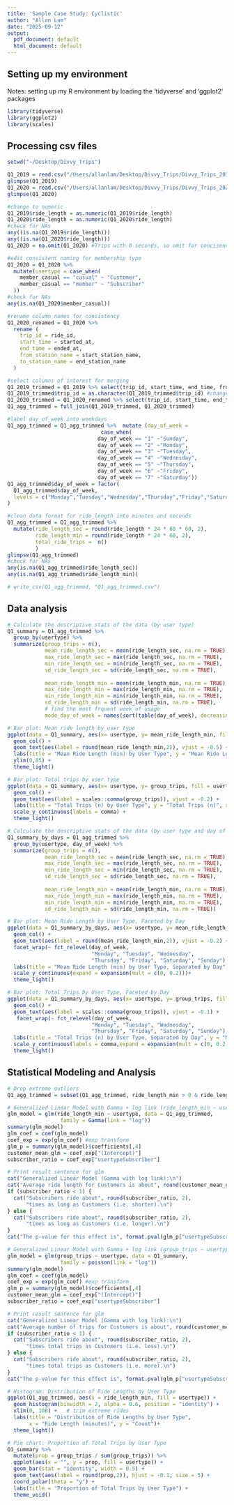 ```yaml
---
title: 'Sample Case Study: Cyclistic'
author: "Allan Lam"
date: "2025-09-12"
output:
  pdf_document: default
  html_document: default
---
```

## Setting up my environment 
Notes: setting up my R environment by loading the 'tidyverse' and 'ggplot2' packages
```r
library(tidyverse)
library(ggplot2)
library(scales)
```

## Processing csv files
```r
setwd("~/Desktop/Divvy_Trips")

Q1_2019 = read.csv("/Users/allanlam/Desktop/Divvy_Trips/Divvy_Trips_2019_Q1.csv") %>% mutate(year = "2019")
glimpse(Q1_2019) 
Q1_2020 = read.csv("/Users/allanlam/Desktop/Divvy_Trips/Divvy_Trips_2020_Q1.csv") %>% mutate(year = "2020")
glimpse(Q1_2020) 

#change to numeric 
Q1_2019$ride_length = as.numeric(Q1_2019$ride_length) 
Q1_2020$ride_length = as.numeric(Q1_2020$ride_length) 
#check for NAs
any((is.na(Q1_2019$ride_length))) 
any((is.na(Q1_2020$ride_length)))
Q1_2020 = na.omit(Q1_2020) #Trips with 0 seconds, so omit for conciseness  

#edit consistent naming for membership type
Q1_2020 = Q1_2020 %>%
  mutate(usertype = case_when(
    member_casual == "casual" ~ "Customer",
    member_casual == "member" ~ "Subscriber"
  ))
#check for NAs
any(is.na(Q1_2020$member_casual))

#rename column names for consistency
Q1_2020_renamed = Q1_2020 %>% 
  rename (
    trip_id = ride_id,
    start_time = started_at, 
    end_time = ended_at,
    from_station_name = start_station_name,
    to_station_name = end_station_name
  )

#select columns of interest for merging 
Q1_2019_trimmed = Q1_2019 %>% select(trip_id, start_time, end_time, from_station_name, to_station_name, usertype,  ride_length, day_of_week, year)
Q1_2019_trimmed$trip_id = as.character(Q1_2019_trimmed$trip_id) #change to character for merging 
Q1_2020_trimmed = Q1_2020_renamed %>% select(trip_id, start_time, end_time, from_station_name, to_station_name, usertype, ride_length, day_of_week, year)
Q1_agg_trimmed = full_join(Q1_2019_trimmed, Q1_2020_trimmed)

#label day_of_week into weekdays
Q1_agg_trimmed = Q1_agg_trimmed %>%  mutate (day_of_week = 
                              case_when(
                             day_of_week == "1" ~"Sunday",
                             day_of_week == "2" ~"Monday",
                             day_of_week == "3" ~"Tuesday",
                             day_of_week == "4" ~"Wednesday",
                             day_of_week == "5" ~"Thursday",
                             day_of_week == "6" ~"Friday",
                             day_of_week == "7" ~"Saturday"))
Q1_agg_trimmed$day_of_week = factor(
  Q1_agg_trimmed$day_of_week,
  levels = c("Monday","Tuesday","Wednesday","Thursday","Friday","Saturday","Sunday")
)

#clean data format for ride_length into minutes and seconds
Q1_agg_trimmed = Q1_agg_trimmed %>%
  mutate(ride_length_sec = round(ride_length * 24 * 60 * 60, 2),
         ride_length_min = round(ride_length * 24 * 60, 2),
         total_ride_trips =  n()
         )
glimpse(Q1_agg_trimmed)
#check for NAs
any(is.na(Q1_agg_trimmed$ride_length_sec))
any(is.na(Q1_agg_trimmed$ride_length_min))

# write_csv(Q1_agg_trimmed, "Q1_agg_trimmed.csv")
```

## Data analysis 
```r
# Calculate the descriptive stats of the data (by user type)
Q1_summary = Q1_agg_trimmed %>% 
  group_by(usertype) %>% 
  summarize(group_trips = n(),
            mean_ride_length_sec = mean(ride_length_sec, na.rm = TRUE),
            max_ride_length_sec = max(ride_length_sec, na.rm = TRUE),
            min_ride_length_sec = min(ride_length_sec, na.rm = TRUE),
            sd_ride_length_sec = sd(ride_length_sec, na.rm = TRUE),
            
            mean_ride_length_min = mean(ride_length_min, na.rm = TRUE),
            max_ride_length_min = max(ride_length_min, na.rm = TRUE),
            min_ride_length_min = min(ride_length_min, na.rm = TRUE),
            sd_ride_length_min = sd(ride_length_min, na.rm = TRUE),
            # find the most frquent week of usage 
            mode_day_of_week = names(sort(table(day_of_week), decreasing = TRUE))[1])

# Bar plot: Mean ride length by user type
ggplot(data = Q1_summary, aes(x= usertype, y= mean_ride_length_min, fill = usertype)) + 
  geom_col() + 
  geom_text(aes(label = round(mean_ride_length_min,2)), vjust = -0.5) +
  labs(title = "Mean Ride Length (min) by User Type", y = "Mean Ride Length (min)", x = "User Type") +
  ylim(0,85) +
  theme_light()

# Bar plot: Total trips by user type
ggplot(data = Q1_summary, aes(x= usertype, y= group_trips, fill = usertype)) + 
  geom_col() + 
  geom_text(aes(label = scales::comma(group_trips)), vjust = -0.2) +
  labs(title = "Total Trips (n) by User Type", y = "Total Trips (n)", x = "User Type") +
  scale_y_continuous(labels = comma) +
  theme_light() 

# Calculate the descriptive stats of the data (by user type and day of week)
Q1_summary_by_days = Q1_agg_trimmed %>% 
  group_by(usertype, day_of_week) %>% 
  summarize(group_trips = n(),
            mean_ride_length_sec = mean(ride_length_sec, na.rm = TRUE),
            max_ride_length_sec = max(ride_length_sec, na.rm = TRUE),
            min_ride_length_sec = min(ride_length_sec, na.rm = TRUE),
            sd_ride_length_sec = sd(ride_length_sec, na.rm = TRUE),
            
            mean_ride_length_min = mean(ride_length_min, na.rm = TRUE),
            max_ride_length_min = max(ride_length_min, na.rm = TRUE),
            min_ride_length_min = min(ride_length_min, na.rm = TRUE),
            sd_ride_length_min = sd(ride_length_min, na.rm = TRUE))

# Bar plot: Mean Ride Length by User Type, Faceted by Day
ggplot(data = Q1_summary_by_days, aes(x= usertype, y= mean_ride_length_min, fill = usertype)) + 
  geom_col() +
  geom_text(aes(label = round(mean_ride_length_min,2)), vjust = -0.2) +
  facet_wrap(~ fct_relevel(day_of_week,
                           "Monday", "Tuesday", "Wednesday", 
                           "Thursday", "Friday", "Saturday", "Sunday"), axes = "all") +
  labs(title = "Mean Ride Length (min) by User Type, Separated by Day", y = "Mean Ride Length (min)", x = "User Type") +
  scale_y_continuous(expand = expansion(mult = c(0, 0.2)))+
  theme_light()

# Bar plot: Total Trips by User Type, Faceted by Day
ggplot(data = Q1_summary_by_days, aes(x= usertype, y= group_trips, fill = usertype)) + 
  geom_col() + 
  geom_text(aes(label = scales::comma(group_trips)), vjust = -0.1) +
   facet_wrap(~ fct_relevel(day_of_week,
                           "Monday", "Tuesday", "Wednesday", 
                           "Thursday", "Friday", "Saturday", "Sunday"), axes = "all") +
  labs(title = "Total Trips (n) by User Type, Separated by Day", y = "Mean Ride Length (min)", x = "User Type") +
  scale_y_continuous(labels = comma,expand = expansion(mult = c(0, 0.2)))+ 
  theme_light() 
```

## Statistical Modeling and Analysis 
```r
# Drop extreme outliers 
Q1_agg_trimmed = subset(Q1_agg_trimmed, ride_length_min > 0 & ride_length_min < 300)

# Generalized Linear Model with Gamma + log link (ride_length_min ~ usertype)
glm_model = glm(ride_length_min ~ usertype, data = Q1_agg_trimmed,
                 family = Gamma(link = "log"))
summary(glm_model)
glm_coef = coef(glm_model)
coef_exp = exp(glm_coef) #exp transform
glm_p = summary(glm_model)$coefficients[,4]
customer_mean_glm = coef_exp["(Intercept)"]
subscriber_ratio = coef_exp["usertypeSubscriber"]

# Print result sentence for glm
cat("Generalized Linear Model (Gamma with log link):\n")
cat("Average ride length for Customers is about", round(customer_mean_glm, 2), "minutes.\n")
if (subscriber_ratio < 1) {
  cat("Subscribers ride about", round(subscriber_ratio, 2),
      "times as long as Customers (i.e. shorter).\n")
} else {
  cat("Subscribers ride about", round(subscriber_ratio, 2),
      "times as long as Customers (i.e. longer).\n")
}
cat("The p-value for this effect is", format.pval(glm_p["usertypeSubscriber"], digits = 3, scientific = FALSE), "\n")

# Generalized Linear Model with Gamma + log link (group_trips ~ usertype)
glm_model = glm(group_trips ~ usertype, data = Q1_summary,
                 family = poisson(link = "log"))
summary(glm_model)
glm_coef = coef(glm_model)
coef_exp = exp(glm_coef) #exp transform
glm_p = summary(glm_model)$coefficients[,4]
customer_mean_glm = coef_exp["(Intercept)"]
subscriber_ratio = coef_exp["usertypeSubscriber"]

# Print result sentence for glm
cat("Generalized Linear Model (Gamma with log link):\n")
cat("Average number of trips for Customers is about", round(customer_mean_glm, 2), "trips.\n")
if (subscriber_ratio < 1) {
  cat("Subscribers ride about", round(subscriber_ratio, 2),
      "times total trips as Customers (i.e. less).\n")
} else {
  cat("Subscribers ride about", round(subscriber_ratio, 2),
      "times total trips as Customers (i.e. more).\n")
}
cat("The p-value for this effect is", format.pval(glm_p["usertypeSubscriber"], digits = 3, scientific = FALSE), "\n")

# Histogram: Distribution of Ride Lengths by User Type
ggplot(Q1_agg_trimmed, aes(x = ride_length_min, fill = usertype)) +
  geom_histogram(binwidth = 2, alpha = 0.6, position = "identity") +
  xlim(0, 100) +   # trim extreme rides
  labs(title = "Distribution of Ride Lengths by User Type",
       x = "Ride Length (minutes)", y = "Count")+ 
  theme_light() 

# Pie chart: Proportion of Total Trips by User Type
Q1_summary %>%
  mutate(prop = group_trips / sum(group_trips)) %>%
  ggplot(aes(x = "", y = prop, fill = usertype)) +
  geom_bar(stat = "identity", width = 0.5) +
  geom_text(aes(label = round(prop,2)), hjust = -0.1, size = 5) +
  coord_polar(theta = "y") +
  labs(title = "Proportion of Total Trips by User Type") +
  theme_void()
```

